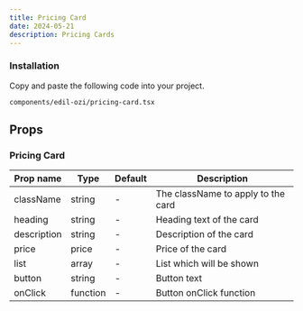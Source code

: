 ```yaml
---
title: Pricing Card
date: 2024-05-21
description: Pricing Cards
---
```


<ComponentPreview name="pricing-card-demo" />

<Steps>

### Installation

Copy and paste the following code into your project.

```text
components/edil-ozi/pricing-card.tsx
```

<ComponentSource name="pricing-card" />

</Steps>

## Props

### Pricing Card

| Prop name   | Type     | Default | Description                        |
| ----------- | -------- | ------- | ---------------------------------- |
| className   | string   | -       | The className to apply to the card |
| heading     | string   | -       | Heading text of the card           |
| description | string   | -       | Description of the card            |
| price       | price    | -       | Price of the card                  |
| list        | array    | -       | List which will be shown           |
| button      | string   | -       | Button text                        |
| onClick     | function | -       | Button onClick function            |
